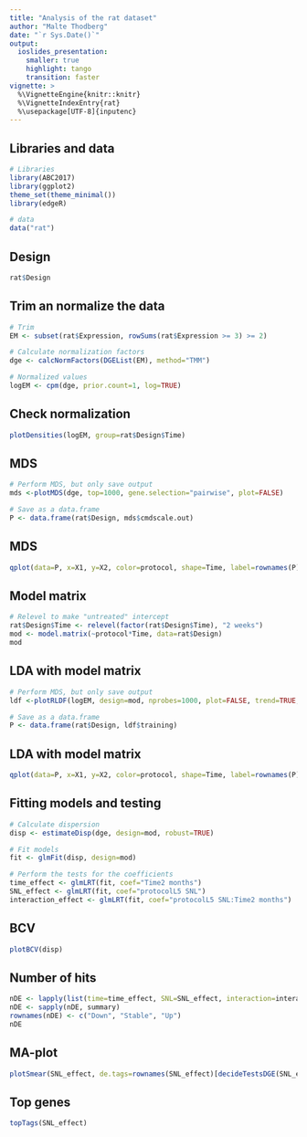 ```yaml
---
title: "Analysis of the rat dataset"
author: "Malte Thodberg"
date: "`r Sys.Date()`"
output:
  ioslides_presentation:
    smaller: true
    highlight: tango
    transition: faster
vignette: >
  %\VignetteEngine{knitr::knitr}
  %\VignetteIndexEntry{rat}
  %\usepackage[UTF-8]{inputenc}
---
```


## Libraries and data

```r
# Libraries
library(ABC2017)
library(ggplot2)
theme_set(theme_minimal())
library(edgeR)

# data
data("rat")
```

## Design

```r
rat$Design
```

## Trim an normalize the data

```r
# Trim 
EM <- subset(rat$Expression, rowSums(rat$Expression >= 3) >= 2)

# Calculate normalization factors
dge <- calcNormFactors(DGEList(EM), method="TMM")

# Normalized values
logEM <- cpm(dge, prior.count=1, log=TRUE)
```

## Check normalization

```r
plotDensities(logEM, group=rat$Design$Time)
```

## MDS

```r
# Perform MDS, but only save output
mds <-plotMDS(dge, top=1000, gene.selection="pairwise", plot=FALSE)

# Save as a data.frame
P <- data.frame(rat$Design, mds$cmdscale.out)
```

## MDS

```r
qplot(data=P, x=X1, y=X2, color=protocol, shape=Time, label=rownames(P))
```

## Model matrix

```r
# Relevel to make "untreated" intercept
rat$Design$Time <- relevel(factor(rat$Design$Time), "2 weeks")
mod <- model.matrix(~protocol*Time, data=rat$Design)
mod
```

## LDA with model matrix

```r
# Perform MDS, but only save output
ldf <-plotRLDF(logEM, design=mod, nprobes=1000, plot=FALSE, trend=TRUE, robust=TRUE)

# Save as a data.frame
P <- data.frame(rat$Design, ldf$training)
```

## LDA with model matrix

```r
qplot(data=P, x=X1, y=X2, color=protocol, shape=Time, label=rownames(P))
```

## Fitting models and testing

```r
# Calculate dispersion
disp <- estimateDisp(dge, design=mod, robust=TRUE)

# Fit models
fit <- glmFit(disp, design=mod)

# Perform the tests for the coefficients
time_effect <- glmLRT(fit, coef="Time2 months")
SNL_effect <- glmLRT(fit, coef="protocolL5 SNL")
interaction_effect <- glmLRT(fit, coef="protocolL5 SNL:Time2 months")
```

## BCV

```r
plotBCV(disp)
```

## Number of hits

```r
nDE <- lapply(list(time=time_effect, SNL=SNL_effect, interaction=interaction_effect), decideTestsDGE)
nDE <- sapply(nDE, summary)
rownames(nDE) <- c("Down", "Stable", "Up")
nDE
```

## MA-plot

```r
plotSmear(SNL_effect, de.tags=rownames(SNL_effect)[decideTestsDGE(SNL_effect) != 0])
```

## Top genes

```r
topTags(SNL_effect)
```


